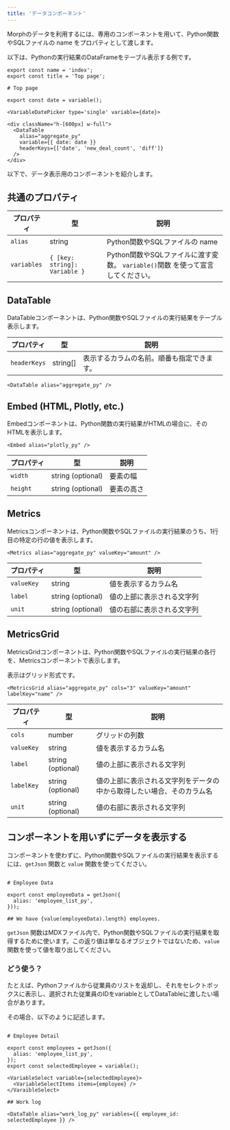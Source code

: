 ```yaml
---
title: 'データコンポーネント'
---
```


Morphのデータを利用するには、専用のコンポーネントを用いて、Python関数やSQLファイルの name をプロパティとして渡します。

以下は、Pythonの実行結果のDataFrameをテーブル表示する例です。

```tsx index.mdx
export const name = 'index';
export const title = 'Top page';

# Top page

export const date = variable();

<VariableDatePicker type='single' variable={date}>

<div className="h-[600px] w-full">
  <DataTable 
    alias="aggregate_py" 
    variable={{ date: date }} 
    headerKeys={['date', 'new_deal_count', 'diff']}
  />
</div>
```

以下で、データ表示用のコンポーネントを紹介します。

## 共通のプロパティ

| プロパティ | 型 | 説明 |
| --- | --- | --- |
| `alias` | string | Python関数やSQLファイルの name |
| `variables` | `{ [key: string]: Variable }` | Python関数やSQLファイルに渡す変数。 `variable()`関数 を使って宣言してください。 |

## DataTable

DataTableコンポーネントは、Python関数やSQLファイルの実行結果をテーブル表示します。

| プロパティ | 型 | 説明 |
| --- | --- | --- |
| `headerKeys` | string[] | 表示するカラムの名前。順番も指定できます。 |

```tsx
<DataTable alias="aggregate_py" />
```

## Embed (HTML, Plotly, etc.)

Embedコンポーネントは、Python関数の実行結果がHTMLの場合に、そのHTMLを表示します。

```tsx
<Embed alias="plotly_py" />
```

| プロパティ | 型 | 説明 |
| --- | --- | --- |
| `width` | string (optional) | 要素の幅 |
| `height` | string (optional) | 要素の高さ |

## Metrics

Metricsコンポーネントは、Python関数やSQLファイルの実行結果のうち、1行目の特定の行の値を表示します。

```tsx
<Metrics alias="aggregate_py" valueKey="amount" />
```

| プロパティ | 型 | 説明 |
| --- | --- | --- |
| `valueKey` | string | 値を表示するカラム名 |
| `label` | string (optional) | 値の上部に表示される文字列 |
| `unit` | string (optional) | 値の右部に表示される文字列 |

## MetricsGrid

MetricsGridコンポーネントは、Python関数やSQLファイルの実行結果の各行を、Metricsコンポーネントで表示します。

表示はグリッド形式です。

```tsx
<MetricsGrid alias="aggregate_py" cols="3" valueKey="amount" labelKey="name" />
```

| プロパティ | 型 | 説明 |
| --- | --- | --- |
| `cols` | number | グリッドの列数 |
| `valueKey` | string | 値を表示するカラム名 |
| `label` | string (optional) | 値の上部に表示される文字列 |
| `labelKey` | string (optional) | 値の上部に表示される文字列をデータの中から取得したい場合、そのカラム名 |
| `unit` | string (optional) | 値の右部に表示される文字列 |


## コンポーネントを用いずにデータを表示する

コンポーネントを使わずに、Python関数やSQLファイルの実行結果を表示するには、`getJson` 関数と `value` 関数を使ってください。

```tsx

# Employee Data

export const employeeData = getJson({
  alias: 'employee_list_py',
}));

## We have {value(employeeData).length} employees.

```

`getJson` 関数はMDXファイル内で、Python関数やSQLファイルの実行結果を取得するために使います。この返り値は単なるオブジェクトではないため、`value` 関数を使って値を取り出してください。

### どう使う？

たとえば、Pythonファイルから従業員のリストを返却し、それをセレクトボックスに表示し、選択された従業員のIDをvariableとしてDataTableに渡したい場合があります。

その場合、以下のように記述します。

```tsx

# Employee Detail

export const employees = getJson({
  alias: 'employee_list_py',
});
export const selectedEmployee = variable();

<VariableSelect variable={selectedEmployee}>
  <VariableSelectItems items={employee} />
</VaraibleSelect>

## Work log

<DataTable alias="work_log_py" variables={{ employee_id: selectedEmployee }} />

```